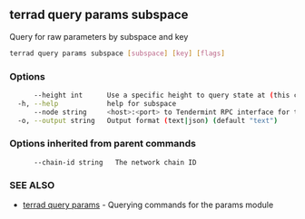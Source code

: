## terrad query params subspace

Query for raw parameters by subspace and key

```sh Terrad
terrad query params subspace [subspace] [key] [flags]
```

### Options

```sh Terrad
      --height int      Use a specific height to query state at (this can error if the node is pruning state)
  -h, --help            help for subspace
      --node string     <host>:<port> to Tendermint RPC interface for this chain (default "tcp://localhost:26657")
  -o, --output string   Output format (text|json) (default "text")
```

### Options inherited from parent commands

```
      --chain-id string   The network chain ID
```

### SEE ALSO

* [terrad query params](terrad_query_params.md)	 - Querying commands for the params module


